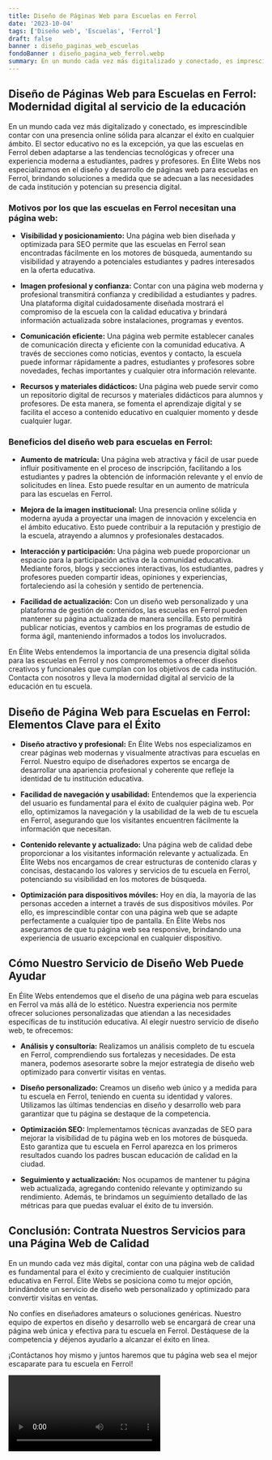 ```yaml
---
title: Diseño de Páginas Web para Escuelas en Ferrol
date: '2023-10-04'
tags: ['Diseño web', 'Escuelas', 'Ferrol']
draft: false
banner : diseño_paginas_web_escuelas
fondoBanner : diseño_pagina_web_ferrol.webp
summary: En un mundo cada vez más digitalizado y conectado, es imprescindible contar con una presencia online sólida para alcanzar el éxito en cualquier ámbito. El sector educativo no es la excepción, ya que las escuelas en Ferrol deben adaptarse a las tendencias tecnológicas y ofrecer una experiencia moderna a estudiantes, padres y profesores. En Élite Webs nos especializamos en el diseño y desarrollo de páginas web para escuelas en Ferrol, brindando soluciones a medida que se adecuan a las necesidades de cada institución y potencian su presencia digital.
---
```


## Diseño de Páginas Web para Escuelas en Ferrol: Modernidad digital al servicio de la educación

En un mundo cada vez más digitalizado y conectado, es imprescindible contar con una presencia online sólida para alcanzar el éxito en cualquier ámbito. El sector educativo no es la excepción, ya que las escuelas en Ferrol deben adaptarse a las tendencias tecnológicas y ofrecer una experiencia moderna a estudiantes, padres y profesores. En Élite Webs nos especializamos en el diseño y desarrollo de páginas web para escuelas en Ferrol, brindando soluciones a medida que se adecuan a las necesidades de cada institución y potencian su presencia digital.

### Motivos por los que las escuelas en Ferrol necesitan una página web:

- **Visibilidad y posicionamiento:** Una página web bien diseñada y optimizada para SEO permite que las escuelas en Ferrol sean encontradas fácilmente en los motores de búsqueda, aumentando su visibilidad y atrayendo a potenciales estudiantes y padres interesados en la oferta educativa.

- **Imagen profesional y confianza:** Contar con una página web moderna y profesional transmitirá confianza y credibilidad a estudiantes y padres. Una plataforma digital cuidadosamente diseñada mostrará el compromiso de la escuela con la calidad educativa y brindará información actualizada sobre instalaciones, programas y eventos.

- **Comunicación eficiente:** Una página web permite establecer canales de comunicación directa y eficiente con la comunidad educativa. A través de secciones como noticias, eventos y contacto, la escuela puede informar rápidamente a padres, estudiantes y profesores sobre novedades, fechas importantes y cualquier otra información relevante.

- **Recursos y materiales didácticos:** Una página web puede servir como un repositorio digital de recursos y materiales didácticos para alumnos y profesores. De esta manera, se fomenta el aprendizaje digital y se facilita el acceso a contenido educativo en cualquier momento y desde cualquier lugar.

### Beneficios del diseño web para escuelas en Ferrol:

- **Aumento de matrícula:** Una página web atractiva y fácil de usar puede influir positivamente en el proceso de inscripción, facilitando a los estudiantes y padres la obtención de información relevante y el envío de solicitudes en línea. Esto puede resultar en un aumento de matrícula para las escuelas en Ferrol.

- **Mejora de la imagen institucional:** Una presencia online sólida y moderna ayuda a proyectar una imagen de innovación y excelencia en el ámbito educativo. Esto puede contribuir a la reputación y prestigio de la escuela, atrayendo a alumnos y profesionales destacados.

- **Interacción y participación:** Una página web puede proporcionar un espacio para la participación activa de la comunidad educativa. Mediante foros, blogs y secciones interactivas, los estudiantes, padres y profesores pueden compartir ideas, opiniones y experiencias, fortaleciendo así la cohesión y sentido de pertenencia.

- **Facilidad de actualización:** Con un diseño web personalizado y una plataforma de gestión de contenidos, las escuelas en Ferrol pueden mantener su página actualizada de manera sencilla. Esto permitirá publicar noticias, eventos y cambios en los programas de estudio de forma ágil, manteniendo informados a todos los involucrados.

En Élite Webs entendemos la importancia de una presencia digital sólida para las escuelas en Ferrol y nos comprometemos a ofrecer diseños creativos y funcionales que cumplan con los objetivos de cada institución. Contacta con nosotros y lleva la modernidad digital al servicio de la educación en tu escuela.

<GifSeo />

<Cta />

## Diseño de Página Web para Escuelas en Ferrol: Elementos Clave para el Éxito

- **Diseño atractivo y profesional:** En Élite Webs nos especializamos en crear páginas web modernas y visualmente atractivas para escuelas en Ferrol. Nuestro equipo de diseñadores expertos se encarga de desarrollar una apariencia profesional y coherente que refleje la identidad de tu institución educativa.

- **Facilidad de navegación y usabilidad:** Entendemos que la experiencia del usuario es fundamental para el éxito de cualquier página web. Por ello, optimizamos la navegación y la usabilidad de la web de tu escuela en Ferrol, asegurando que los visitantes encuentren fácilmente la información que necesitan.

- **Contenido relevante y actualizado:** Una página web de calidad debe proporcionar a los visitantes información relevante y actualizada. En Élite Webs nos encargamos de crear estructuras de contenido claras y concisas, destacando los valores y servicios de tu escuela en Ferrol, potenciando su visibilidad en los motores de búsqueda.

- **Optimización para dispositivos móviles:** Hoy en día, la mayoría de las personas acceden a internet a través de sus dispositivos móviles. Por ello, es imprescindible contar con una página web que se adapte perfectamente a cualquier tipo de pantalla. En Élite Webs nos aseguramos de que tu página web sea responsive, brindando una experiencia de usuario excepcional en cualquier dispositivo.

## Cómo Nuestro Servicio de Diseño Web Puede Ayudar

En Élite Webs entendemos que el diseño de una página web para escuelas en Ferrol va más allá de lo estético. Nuestra experiencia nos permite ofrecer soluciones personalizadas que atiendan a las necesidades específicas de tu institución educativa. Al elegir nuestro servicio de diseño web, te ofrecemos:

- **Análisis y consultoría:** Realizamos un análisis completo de tu escuela en Ferrol, comprendiendo sus fortalezas y necesidades. De esta manera, podemos asesorarte sobre la mejor estrategia de diseño web optimizado para convertir visitas en ventas.

- **Diseño personalizado:** Creamos un diseño web único y a medida para tu escuela en Ferrol, teniendo en cuenta su identidad y valores. Utilizamos las últimas tendencias en diseño y desarrollo web para garantizar que tu página se destaque de la competencia.

- **Optimización SEO:** Implementamos técnicas avanzadas de SEO para mejorar la visibilidad de tu página web en los motores de búsqueda. Esto garantiza que tu escuela en Ferrol aparezca en los primeros resultados cuando los padres buscan educación de calidad en la ciudad.

- **Seguimiento y actualización:** Nos ocupamos de mantener tu página web actualizada, agregando contenido relevante y optimizando su rendimiento. Además, te brindamos un seguimiento detallado de las métricas para que puedas evaluar el éxito de tu inversión.

## Conclusión: Contrata Nuestros Servicios para una Página Web de Calidad

En un mundo cada vez más digital, contar con una página web de calidad es fundamental para el éxito y crecimiento de cualquier institución educativa en Ferrol. Élite Webs se posiciona como tu mejor opción, brindándote un servicio de diseño web personalizado y optimizado para convertir visitas en ventas.

No confíes en diseñadores amateurs o soluciones genéricas. Nuestro equipo de expertos en diseño y desarrollo web se encargará de crear una página web única y efectiva para tu escuela en Ferrol. Destáquese de la competencia y déjenos ayudarlo a alcanzar el éxito en línea.

¡Contáctanos hoy mismo y juntos haremos que tu página web sea el mejor escaparate para tu escuela en Ferrol!

<Video />

<CtaBot job='Escuelas' city='Ferrol'/>

<Gmaps query='Ferrol+españa+maps' />